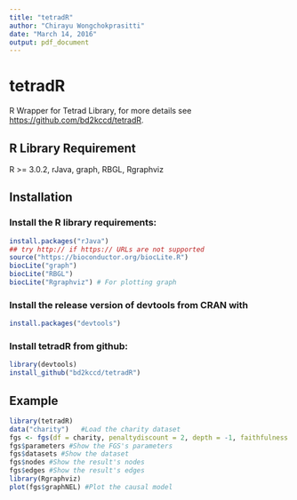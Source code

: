 ```yaml
---
title: "tetradR"
author: "Chirayu Wongchokprasitti"
date: "March 14, 2016"
output: pdf_document
---
```

# tetradR

R Wrapper for Tetrad Library, for more details see <https://github.com/bd2kccd/tetradR>.

## R Library Requirement
R >= 3.0.2, rJava, graph, RBGL, Rgraphviz

## Installation

### Install the R library requirements:

```r
install.packages("rJava")
## try http:// if https:// URLs are not supported
source("https://bioconductor.org/biocLite.R")
biocLite("graph")
biocLite("RBGL")
biocLite("Rgraphviz") # For plotting graph
```

### Install the release version of devtools from CRAN with

```r
install.packages("devtools")
```

### Install tetradR from github:

```r
library(devtools)
install_github("bd2kccd/tetradR")
```

## Example

```r
library(tetradR)
data("charity")   #Load the charity dataset
fgs <- fgs(df = charity, penaltydiscount = 2, depth = -1, faithfulness = TRUE, verbose = TRUE)    #Compute FGS search
fgs$parameters #Show the FGS's parameters
fgs$datasets #Show the dataset
fgs$nodes #Show the result's nodes
fgs$edges #Show the result's edges
library(Rgraphviz)
plot(fgs$graphNEL) #Plot the causal model
```
